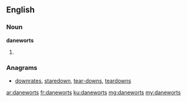 ==English==

===Noun===
'''daneworts'''

# {{plural of|danewort}}

===Anagrams===
* [[downrates#English|downrates]], [[staredown#English|staredown]], [[tear-downs#English|tear-downs]], [[teardowns#English|teardowns]]

[[ar:daneworts]]
[[fr:daneworts]]
[[ku:daneworts]]
[[mg:daneworts]]
[[my:daneworts]]